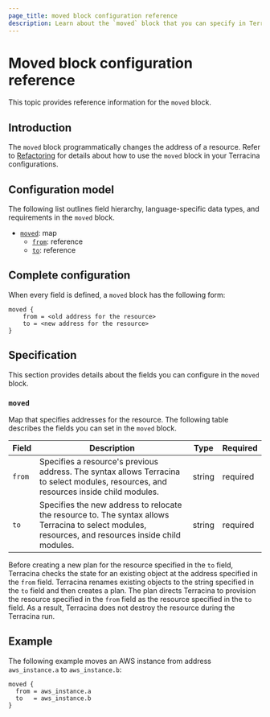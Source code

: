 ```yaml
---
page_title: moved block configuration reference
description: Learn about the `moved` block that you can specify in Terracina configurations. The `moved` block programmatically changes the location of a resource.
---
```


# Moved block configuration reference

This topic provides reference information for the `moved` block. 

## Introduction

The `moved` block programmatically changes the address of a resource. Refer to [Refactoring](/terracina/language/modules/develop/refactoring) for details about how to use the `moved` block in your Terracina configurations.

## Configuration model

The following list outlines field hierarchy, language-specific data types, and requirements in the `moved` block. 

- [`moved`](#moved): map
  - [`from`](#moved): reference
  - [`to`](#moved): reference

## Complete configuration

When every field is defined, a `moved` block has the following form:

```hcl
moved {
    from = <old address for the resource>
    to = <new address for the resource>
}
```

## Specification

This section provides details about the fields you can configure in the `moved` block.

### `moved`

Map that specifies addresses for the resource. The following table describes the fields you can set in the `moved` block.

| Field | Description | Type | Required |
| ---   | ---         | ---  | ---      |
| `from` | Specifies a resource's previous address. The syntax allows Terracina to select modules, resources, and resources inside child modules. | string | required |
| `to` | Specifies the new address to relocate the resource to. The syntax allows Terracina to select modules, resources, and resources inside child modules. | string | required |

Before creating a new plan for the resource specified in the `to` field, Terracina checks the state for an existing object at the address specified in the `from` field. Terracina renames existing objects to the string specified in the `to` field and then creates a plan. The plan directs Terracina to provision the resource specified in the `from` field as the resource specified in the `to` field. As a result, Terracina does not destroy the resource during the Terracina run.

## Example

The following example moves an AWS instance from address `aws_instance.a` to `aws_instance.b`:

```hcl
moved {
  from = aws_instance.a
  to   = aws_instance.b
}
```





